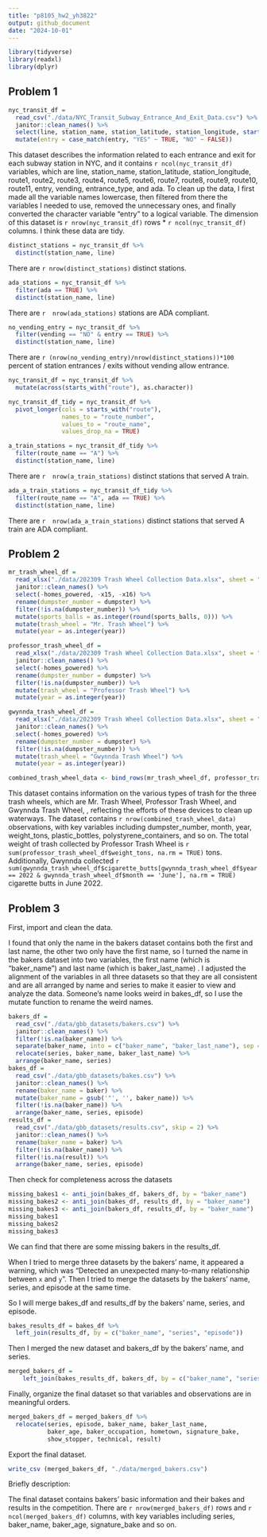 ```yaml
---
title: "p8105_hw2_yh3822"
output: github_document
date: "2024-10-01"
---
```


```r
library(tidyverse)
library(readxl)
library(dplyr)
```



## Problem 1



```r
nyc_transit_df = 
  read_csv("./data/NYC_Transit_Subway_Entrance_And_Exit_Data.csv") %>%
  janitor::clean_names() %>%
  select(line, station_name, station_latitude, station_longitude, starts_with("route"), entry, vending, entrance_type, ada) %>%
  mutate(entry = case_match(entry, "YES" ~ TRUE, "NO" ~ FALSE))
```


This dataset describes the information related to each entrance and exit for each subway station in NYC, and it contains `r ncol(nyc_transit_df)` variables, which are line, station_name, station_latitude, station_longitude, route1, route2, route3, route4, route5, route6, route7, route8, route9, route10, route11, entry, vending, entrance_type, and ada. To clean up the data, I first made all the variable names lowercase, then filtered from there the variables I needed to use, removed the unnecessary ones, and finally converted the character variable “entry" to a logical variable. The dimension of this dataset is `r nrow(nyc_transit_df)` rows * `r ncol(nyc_transit_df)` columns. I think these data are tidy.


```r
distinct_stations = nyc_transit_df %>%
  distinct(station_name, line)
```

There are `r nrow(distinct_stations)` distinct stations.


```r
ada_stations = nyc_transit_df %>%
  filter(ada == TRUE) %>%
  distinct(station_name, line)
```

There are `r  nrow(ada_stations)` stations are ADA compliant.


```r
no_vending_entry = nyc_transit_df %>%
  filter(vending == "NO" & entry == TRUE) %>%
  distinct(station_name, line)
```

There are `r (nrow(no_vending_entry)/nrow(distinct_stations))*100` percent of station entrances / exits without vending allow entrance.


```r
nyc_transit_df = nyc_transit_df %>%
  mutate(across(starts_with("route"), as.character))

nyc_transit_df_tidy = nyc_transit_df %>%
  pivot_longer(cols = starts_with("route"),
               names_to = "route_number",   
               values_to = "route_name",    
               values_drop_na = TRUE)
```


```r
a_train_stations = nyc_transit_df_tidy %>%
  filter(route_name == "A") %>%
  distinct(station_name, line)
```

There are `r  nrow(a_train_stations)` distinct stations that served A train.


```r
ada_a_train_stations = nyc_transit_df_tidy %>%
  filter(route_name == "A", ada == TRUE) %>%
  distinct(station_name, line)
```

There are `r  nrow(ada_a_train_stations)` distinct stations that served A train are ADA compliant.


## Problem 2

```r
mr_trash_wheel_df = 
  read_xlsx("./data/202309 Trash Wheel Collection Data.xlsx", sheet = "Mr. Trash Wheel", skip = 1) %>%
  janitor::clean_names() %>%
  select(-homes_powered, -x15, -x16) %>%
  rename(dumpster_number = dumpster) %>%
  filter(!is.na(dumpster_number)) %>%
  mutate(sports_balls = as.integer(round(sports_balls, 0))) %>%
  mutate(trash_wheel = "Mr. Trash Wheel") %>%
  mutate(year = as.integer(year))
```



```r
professor_trash_wheel_df = 
  read_xlsx("./data/202309 Trash Wheel Collection Data.xlsx", sheet = "Professor Trash Wheel", skip = 1) %>%
  janitor::clean_names() %>%
  select(-homes_powered) %>%
  rename(dumpster_number = dumpster) %>%
  filter(!is.na(dumpster_number)) %>%
  mutate(trash_wheel = "Professor Trash Wheel") %>%
  mutate(year = as.integer(year))
```


```r
gwynnda_trash_wheel_df = 
  read_xlsx("./data/202309 Trash Wheel Collection Data.xlsx", sheet = "Gwynnda Trash Wheel", skip = 1) %>%
  janitor::clean_names() %>%
  select(-homes_powered) %>%
  rename(dumpster_number = dumpster) %>%
  filter(!is.na(dumpster_number)) %>%
  mutate(trash_wheel = "Gwynnda Trash Wheel") %>%
  mutate(year = as.integer(year))
```

```r
combined_trash_wheel_data <- bind_rows(mr_trash_wheel_df, professor_trash_wheel_df, gwynnda_trash_wheel_df)
```


This dataset contains information on the various types of trash for the three trash wheels, which are Mr. Trash Wheel, Professor Trash Wheel, and Gwynnda Trash Wheel, , reflecting the efforts of these devices to clean up waterways. The dataset contains `r nrow(combined_trash_wheel_data)` observations, with key variables including dumpster_number, month, year, weight_tons, plastic_bottles, polystyrene_containers, and so on. The total weight of trash collected by Professor Trash Wheel is `r sum(professor_trash_wheel_df$weight_tons, na.rm = TRUE)` tons. Additionally, Gwynnda collected `r sum(gwynnda_trash_wheel_df$cigarette_butts[gwynnda_trash_wheel_df$year == 2022 & gwynnda_trash_wheel_df$month == 'June'], na.rm = TRUE)` cigarette butts in June 2022.



## Problem 3


First, import and clean the data.

I found that only the name in the bakers dataset contains both the first and last name, the other two only have the first name, so I turned the name in the bakers dataset into two variables, the first name (which is "baker_name") and last name (which is baker_last_name) . I adjusted the alignment of the variables in all three datasets so that they are all consistent and are all arranged by name and series to make it easier to view and analyze the data. Someone's name looks weird in bakes_df, so I use the mutate function to rename the weird names.

```r
bakers_df = 
  read_csv("./data/gbb_datasets/bakers.csv") %>%
  janitor::clean_names() %>%
  filter(!is.na(baker_name)) %>%
  separate(baker_name, into = c("baker_name", "baker_last_name"), sep = " ", extra = "merge") %>%
  relocate(series, baker_name, baker_last_name) %>%
  arrange(baker_name, series)
bakes_df = 
  read_csv("./data/gbb_datasets/bakes.csv") %>%
  janitor::clean_names() %>%
  rename(baker_name = baker) %>%
  mutate(baker_name = gsub('"', '', baker_name)) %>%
  filter(!is.na(baker_name)) %>%
  arrange(baker_name, series, episode)
results_df = 
  read_csv("./data/gbb_datasets/results.csv", skip = 2) %>%
  janitor::clean_names() %>%
  rename(baker_name = baker) %>%
  filter(!is.na(baker_name)) %>%
  filter(!is.na(result)) %>%
  arrange(baker_name, series, episode)
```


Then check for completeness across the datasets

```r
missing_bakes1 <- anti_join(bakes_df, bakers_df, by = "baker_name")
missing_bakes2 <- anti_join(bakes_df, results_df, by = "baker_name")
missing_bakes3 <- anti_join(bakers_df, results_df, by = "baker_name")
missing_bakes1 
missing_bakes2
missing_bakes3
```

We can find that there are some missing bakers in the results_df.


When I tried to merge three datasets by the bakers' name, it appeared a warning, which was "Detected an unexpected many-to-many relationship between `x` and `y`". Then I tried to merge the datasets by the bakers' name, series, and episode at the same time.

So I will merge bakes_df and results_df by the bakers' name, series, and episode.

```r
bakes_results_df = bakes_df %>%
  left_join(results_df, by = c("baker_name", "series", "episode"))
```

Then I merged the new dataset and bakers_df by the bakers' name, and series.

```r
merged_bakers_df =
    left_join(bakes_results_df, bakers_df, by = c("baker_name", "series")) 
```

Finally, organize the final dataset so that variables and observations are in meaningful orders.

```r
merged_bakers_df = merged_bakers_df %>%
  relocate(series, episode, baker_name, baker_last_name, 
           baker_age, baker_occupation, hometown, signature_bake, 
           show_stopper, technical, result)
```


Export the final dataset.


```r
write_csv (merged_bakers_df, "./data/merged_bakers.csv")
```


Briefly description: 

The final dataset contains bakers' basic information and their bakes and results in the competition. There are `r nrow(merged_bakers_df)` rows and `r ncol(merged_bakers_df)` columns, with key variables including series, baker_name, baker_age, signature_bake and so on.

